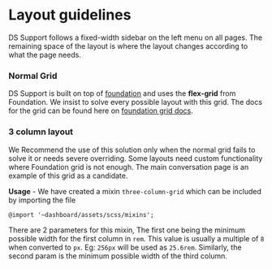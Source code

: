 
<Meta title="Chatwoot/Layout" />

# Layout guidelines

DS Support follows a fixed-width sidebar on the left menu on all pages. The remaining space of the layout is where the layout changes according to what the page needs.

### Normal Grid

DS Support is built on top of [foundation](https://get.foundation/sites/docs/) and uses the **flex-grid** from Foundation. We insist to solve every possible layout with this grid.
The docs for the grid can be found here on [foundation grid docs](https://get.foundation/sites/docs/grid.html).

### 3 column layout

We Recommend the use of this solution only when the normal grid fails to solve it or needs severe overriding. Some layouts need custom functionality where Foundation grid is not enough. The main conversation page is an example of this grid as a candidate.

**Usage** - We have created a mixin `three-column-grid` which can be included by importing the file

`@import '~dashboard/assets/scss/mixins';`

There are 2 parameters for this mixin, The first one being the minimum possible width for the first column in `rem`. This value is usually a multiple of `8` when converted to `px`. Eg: `256px` will be used as `25.6rem`.
Similarly, the second param is the minimum possible width of the third column.
